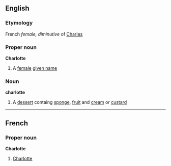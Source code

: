 ==English==
===Etymology===
French ''female, diminutive'' of [[Charles]]
===Proper noun===
'''Charlotte'''
#A [[female]] [[given name]]
===Noun===
'''charlotte'''
#A [[dessert]] containg [[sponge]], [[fruit]] and [[cream]] or [[custard]]
----
==French==
===Proper noun===
'''Charlotte'''
#[[Charlotte]]